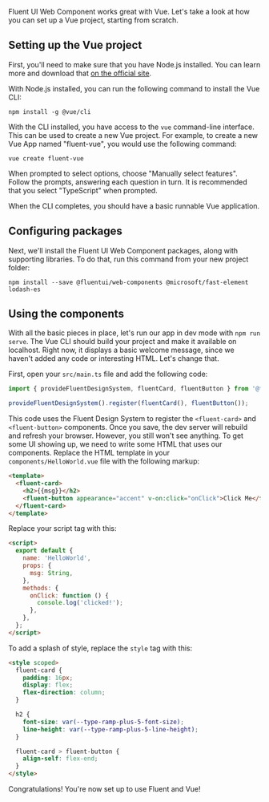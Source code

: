 
<Meta title="Integrations/Vue" />

Fluent UI Web Component works great with Vue. Let's take a look at how you can set up a Vue project, starting from scratch.

## Setting up the Vue project

First, you'll need to make sure that you have Node.js installed. You can learn more and download that [on the official site](https://nodejs.org/).

With Node.js installed, you can run the following command to install the Vue CLI:

```shell
npm install -g @vue/cli
```

With the CLI installed, you have access to the `vue` command-line interface. This can be used to create a new Vue project. For example, to create a new Vue App named "fluent-vue", you would use the following command:

```shell
vue create fluent-vue
```

When prompted to select options, choose "Manually select features". Follow the prompts, answering each question in turn. It is recommended that you select "TypeScript" when prompted.

When the CLI completes, you should have a basic runnable Vue application.

## Configuring packages

Next, we'll install the Fluent UI Web Component packages, along with supporting libraries. To do that, run this command from your new project folder:

```shell
npm install --save @fluentui/web-components @microsoft/fast-element lodash-es
```

## Using the components

With all the basic pieces in place, let's run our app in dev mode with `npm run serve`. The Vue CLI should build your project and make it available on localhost. Right now, it displays a basic welcome message, since we haven't added any code or interesting HTML. Let's change that.

First, open your `src/main.ts` file and add the following code:

```ts
import { provideFluentDesignSystem, fluentCard, fluentButton } from '@fluentui/web-components';

provideFluentDesignSystem().register(fluentCard(), fluentButton());
```

This code uses the Fluent Design System to register the `<fluent-card>` and `<fluent-button>` components. Once you save, the dev server will rebuild and refresh your browser. However, you still won't see anything. To get some UI showing up, we need to write some HTML that uses our components. Replace the HTML template in your `components/HelloWorld.vue` file with the following markup:

```html
<template>
  <fluent-card>
    <h2>{{msg}}</h2>
    <fluent-button appearance="accent" v-on:click="onClick">Click Me</fluent-button>
  </fluent-card>
</template>
```

Replace your script tag with this:

```html
<script>
  export default {
    name: 'HelloWorld',
    props: {
      msg: String,
    },
    methods: {
      onClick: function () {
        console.log('clicked!');
      },
    },
  };
</script>
```

To add a splash of style, replace the `style` tag with this:

```html
<style scoped>
  fluent-card {
    padding: 16px;
    display: flex;
    flex-direction: column;
  }

  h2 {
    font-size: var(--type-ramp-plus-5-font-size);
    line-height: var(--type-ramp-plus-5-line-height);
  }

  fluent-card > fluent-button {
    align-self: flex-end;
  }
</style>
```

Congratulations! You're now set up to use Fluent and Vue!
